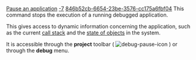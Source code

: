 [[Property:title|Pause an application]]
[[Property:weight|-7]]
[[Property:uuid|846b52cb-6654-23be-3576-cc175a6fbf04]]
This command stops the execution of a running debugged application.

This gives access to dynamic information concerning the application, such as the current [[Callstack tool: Introduction|call stack]]  and the [[Objects tool: Introduction|state of objects]]  in the system. 

It is accessible through the '''project''' toolbar (  [[Image:debug-pause-icon]]  ) or through the '''debug''' menu. 

{{seealso| '''See Also''' <br/>
[[Eiffel Debugger Execution: Introduction|Execution commands]]  }}




